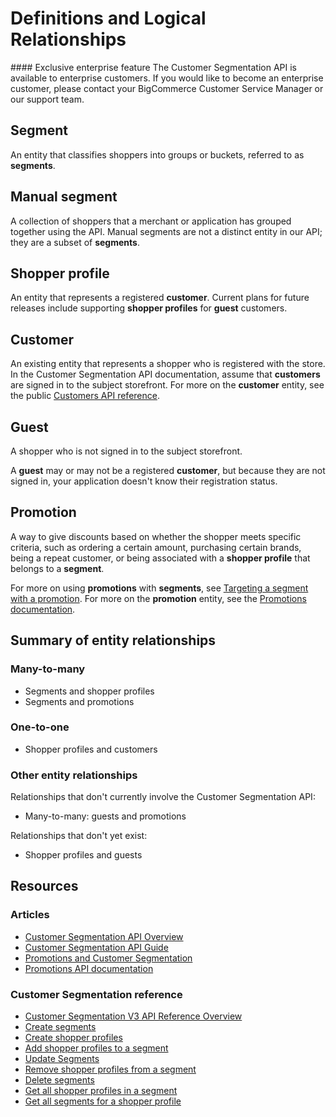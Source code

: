 # Definitions and Logical Relationships

<Callout type="info">
  #### Exclusive enterprise feature
  The Customer Segmentation API is available to enterprise customers. If you would like to become an enterprise customer, please contact your BigCommerce Customer Service Manager or our support team.
</Callout>

## Segment
An entity that classifies shoppers into groups or buckets, referred to as **segments**.

## Manual segment
A collection of shoppers that a merchant or application has grouped together using the API. Manual segments are not a distinct entity in our API; they are a subset of **segments**. 

## Shopper profile
An entity that represents a registered **customer**. Current plans for future releases include supporting **shopper profiles** for **guest** customers.

## Customer
An existing entity that represents a shopper who is registered with the store. In the Customer Segmentation API documentation, assume that **customers** are signed in to the subject storefront. For more on the **customer** entity, see the public [Customers API reference](/docs/rest-management/customers). 

## Guest
A shopper who is not signed in to the subject storefront. 

A **guest** may or may not be a registered **customer**, but because they are not signed in, your application doesn't know their registration status.

## Promotion
A way to give discounts based on whether the shopper meets specific criteria, such as ordering a certain amount, purchasing certain brands, being a repeat customer, or being associated with a **shopper profile** that belongs to a **segment**. 

For more on using **promotions** with **segments**, see [Targeting a segment with a promotion](/docs/store-operations/customer-segmentation/user-guide#targeting-a-segment-with-a-promotion). For more on the **promotion** entity, see the [Promotions documentation](/docs/store-operations/promotions).

## Summary of entity relationships

### Many-to-many

* Segments and shopper profiles
* Segments and promotions

### One-to-one

* Shopper profiles and customers

### Other entity relationships

Relationships that don't currently involve the Customer Segmentation API:
* Many-to-many: guests and promotions

Relationships that don't yet exist:
* Shopper profiles and guests

## Resources

### Articles
* [Customer Segmentation API Overview](/docs/store-operations/customer-segmentation)
* [Customer Segmentation API Guide](/docs/store-operations/customer-segmentation/user-guide)
* [Promotions and Customer Segmentation](/docs/store-operations/customer-segmentation/promotions-api)
* [Promotions API documentation](/docs/store-operations/promotions)

### Customer Segmentation reference
* [Customer Segmentation V3 API Reference Overview](/docs/rest-management/customer-segmentation)
* [Create segments](/docs/rest-management/customer-segmentation/segments#create-segments)
* [Create shopper profiles](/docs/rest-management/customer-segmentation/shopper-profiles#create-shopper-profiles)
* [Add shopper profiles to a segment](docs/rest-management/customer-segmentation/shopper-profiles-for-a-segment#add-shopper-profiles-to-a-segment)
* [Update Segments](docs/rest-management/customer-segmentation/segments#update-segments)
* [Remove shopper profiles from a segment](/docs/rest-management/customer-segmentation/shopper-profiles-for-a-segment#remove-shopper-profiles-from-a-segment)
* [Delete segments](docs/rest-management/customer-segmentation/segments#delete-segments)
* [Get all shopper profiles in a segment](/docs/rest-management/customer-segmentation/shopper-profiles-for-a-segment#get-all-shopper-profiles-in-a-segment)
* [Get all segments for a shopper profile](/docs/rest-management/customer-segmentation/segments-for-a-shopper-profile#get-all-segments-for-a-shopper-profile)


